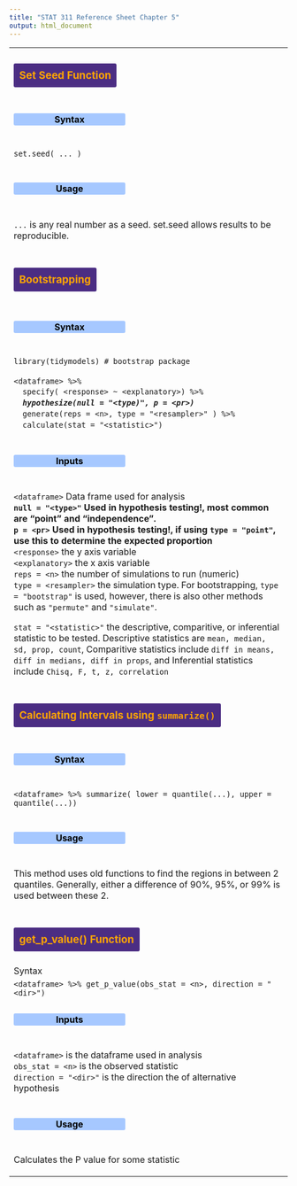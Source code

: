 ```yaml
---
title: "STAT 311 Reference Sheet Chapter 5"
output: html_document
---
```


<style>

    
        /* Header colors for sections */
        h3 {
            color: orange;
            text-align: center;
            background-color: #4B2D83;
            padding: 10px;
            border-radius: 3px;
            display: inline-block;
        }
        
        h4 {
            color: #000000;
            text-align: center;

            background-color: #a6c8ff;
            padding: 1px;
            border-radius: 3px;
            width: 200px;
        }
        
        /* table rows for each function*/
        tr {
            display: flex;
            flex-direction: column
        }
        
        /* Styling for the specific table */
    .example-table th {
        background-color: #4B2D83;
        color: white;
        padding: 10px;
    }

    .example-table td {
        padding: 8px;
        border: 1px solid #ddd;
    }
    
    .example-table tr {
        display: table-row; /* Override general display: flex */
    }

    .example-table tr:nth-child(even) {
        background-color: #f9f9f9;
    }
}

</style>

<div>
  <table>
    <tr>
    <td> <h3>Set Seed Function</h3> </td>
    <td> <h4> Syntax </h4> </td>
    <td> <p> ```set.seed( ... )```
     </p> </td>
    <td> <h4> Usage </h4> </td> 
    <td> <p> ```...``` is any real number as a seed. set.seed allows results to be reproducible.</p> </td>
    </tr>
    
    <tr>
    <td> <h3>Bootstrapping</h3> <td>
    <td> <h4> Syntax </h4> </td>
    <td> 
      <p> ``` library(tidymodels) # bootstrap package``` <br> 
      <br> ```<dataframe> %>% ```
      <br> &emsp;```specify( <response> ~ <explanatory>) %>%```
      <br> &emsp;<i><b>```hypothesize(null = "<type)", p = <pr>)```</b></i>
      <br> &emsp;```generate(reps = <n>, type = "<resampler>" ) %>%```
      <br> &emsp;```calculate(stat = "<statistic>")```
      </p>
    </td>
    <td> <h4> Inputs </h4> </td>
    <td> 
      <p>
        ```<dataframe>``` Data frame used for analysis <br>
        <b>```null = "<type>"``` Used in hypothesis testing!, most common are "point" and "independence". </b> <br>
        <b>```p = <pr>``` Used in hypothesis testing!, if using ```type = "point"```, use this to determine the expected proportion </b> <br>
        ```<response>``` the y axis variable <br>
        ```<explanatory>``` the x axis variable <br>
        ```reps = <n>``` the number of simulations to run (numeric) <br>
        ```type = <resampler>``` the simulation type. For bootstrapping, ```type = "bootstrap"``` is used, however, there is also other methods such as ```"permute"``` and ```"simulate"```. <br>
        
        ```stat = "<statistic>"``` the descriptive, comparitive, or inferential statistic to be tested. Descriptive statistics are ```mean, median, sd, prop, count```, Comparitive statistics include ```diff in means, diff in medians, diff in props```, and Inferential statistics include ```Chisq, F, t, z, correlation```
        
      </p>
    </td>
    </tr>
    
    <tr>
      <td> <h3> Calculating Intervals using ```summarize()``` </h3> </td>
      <td> <h4> Syntax </h4> </td>
      <td> 
        ```<dataframe> %>% summarize( lower = quantile(...), upper = quantile(...)) ```
        
      </td>
      <td> <h4> Usage </h4> </td>
      <td> <p> This method uses old functions to find the regions in between 2 quantiles. Generally, either a difference of 90%, 95%, or 99% is used between these 2. </p> </td>
    </tr>
    
    <tr>
      <td> <h3> get_p_value() Function </h3> </td>
      <td <h4> Syntax </h4> </td>
      <td>
        ```<dataframe> %>% get_p_value(obs_stat = <n>, direction = "<dir>")```
      </td>
      <td> <h4> Inputs </h4> </td>
      <td> 
        <p>
          ```<dataframe>``` is the dataframe used in analysis <br>
          ```obs_stat = <n>``` is the observed statistic <br>
          ```direction = "<dir>"``` is the direction the of alternative hypothesis
        </p>
      </td>
      <td> <h4> Usage </h4> </td>
      <td> <p> Calculates the P value for some statistic </p> </td>
    </tr>
    
    
  </table>
</div>